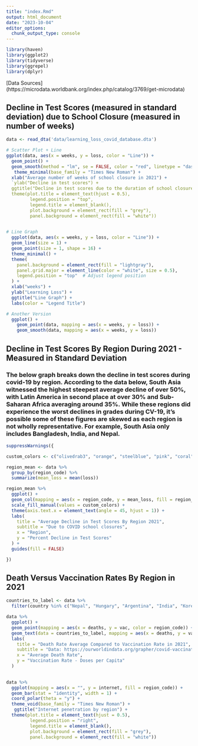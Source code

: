 ```yaml
---
title: "index.Rmd"
output: html_document
date: "2023-10-04"
editor_options: 
  chunk_output_type: console
---
```


```r
library(haven)
library(ggplot2)
library(tidyverse)
library(ggrepel)
library(dplyr)
```

[Data Sources] (https://microdata.worldbank.org/index.php/catalog/3769/get-microdata)

## Decline in Test Scores (measured in standard deviation) due to School Closure (measured in number of weeks)


``` r

data <- read_dta('data/learning_loss_covid_database.dta')

# Scatter Plot + Line 
ggplot(data, aes(x = weeks, y = loss, color = "Line")) + 
  geom_point() + 
  geom_smooth(method = "lm", se = FALSE, color = "red", linetype = "dashed")
   theme_minimal(base_family = "Times New Roman") +
  xlab("Average number of weeks of school closure in 2021") + 
  `ylab("Decline in test scores") +
  ggtitle("Decline in test scores due to the duration of school closure") +
  theme(plot.title = element_text(hjust = 0.5),
         legend.position = "top",
         legend.title = element_blank(),
         plot.background = element_rect(fill = "grey"),  
         panel.background = element_rect(fill = "white"))
  
```

```r
# Line Graph 
  ggplot(data, aes(x = weeks, y = loss, color = "Line")) +
  geom_line(size = 1) +
  geom_point(size = 1, shape = 16) +
  theme_minimal() +
  theme(
    panel.background = element_rect(fill = "lightgray"),
    panel.grid.major = element_line(color = "white", size = 0.5),
    legend.position = "top"  # Adjust legend position
  ) +
  xlab("weeks") +
  ylab("Learning Loss") +
  ggtitle("Line Graph") +
  labs(color = "Legend Title") 

```

```r
# Another Version 
  ggplot() +
    geom_point(data, mapping = aes(x = weeks, y = loss)) +
    geom_smooth(data, mapping = aes(x = weeks, y = loss))
```


## Decline in Test Scores By Region During 2021 - Measured in Standard Deviation

### The below graph breaks down the decline in test scores during covid-19 by region. According to the data below, South Asia witnessed the highest steepest average decline of over 50%, with Latin America in second place at over 30% and Sub-Saharan Africa averaging around 35%. While these regions did experience the worst declines in grades during CV-19, it's possible some of these figures are skewed as each region is not wholly representative. For example, South Asia only includes Bangladesh, India, and Nepal. 

```r

suppressWarnings({ 

custom_colors <- c("olivedrab3", "orange", "steelblue", "pink", "coral", "violet")

region_mean <- data %>%
  group_by(region_code) %>%
  summarize(mean_loss = mean(loss))

region_mean %>%
  ggplot() +
  geom_col(mapping = aes(x = region_code, y = mean_loss, fill = region_code)) +
  scale_fill_manual(values = custom_colors) +
  theme(axis.text.x = element_text(angle = 45, hjust = 1)) +
  labs(
    title = "Average Decline in Test Scores By Region 2021",
    subtitle = "Due to COVID school closures",
    x = "Region",
    y = "Percent Decline in Test Scores"
  ) + 
  guides(fill = FALSE)

}) 
```


## Death Versus Vaccination Rates By Region in 2021


```r

countries_to_label <- data %>%
  filter(country %in% c("Nepal", "Hungary", "Argentina", "India", "Korea", "United States", "Kenya", "China", "Germany"))

data %>%
  ggplot() +
  geom_point(mapping = aes(x = deaths, y = vac, color = region_code)) +
  geom_text(data = countries_to_label, mapping = aes(x = deaths, y = vac, label = country)) + 
  labs(
    title = "Death Rate Average Compared to Vaccination Rate in 2021",
    subtitle = "Data: https://ourworldindata.org/grapher/covid-vaccination-doses-per-capita",
    x = "Average Death Rate",
    y = "Vaccination Rate - Doses per Capita"
  ) 
  
```


```r

data %>%
  ggplot(mapping = aes(x = "", y = internet, fill = region_code)) +
  geom_bar(stat = "identity", width = 1) +
  coord_polar(theta = "y") +
  theme_void(base_family = "Times New Roman") +
   ggtitle("Internet penetration by region") +
  theme(plot.title = element_text(hjust = 0.5),
         legend.position = "right",
         legend.title = element_blank(),
         plot.background = element_rect(fill = "grey"),  
         panel.background = element_rect(fill = "white")) 

```

